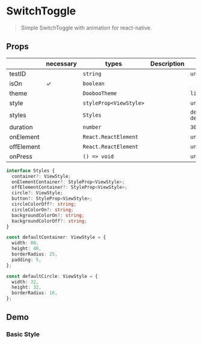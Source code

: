 
<Meta title="Components/SwitchToggle" />

# SwitchToggle

> Simple SwitchToggle with animation for react-native.<br/>

## Props

|                 | necessary | types                   | Description   | default               |
| --------------- | --------- | ----------------------- | ------------- | --------------------- |
| testID          |           | `string`                |               | `undefined`           |
| isOn            |     ✓     | `boolean`               |               |                       |
| theme           |           | `DoobooTheme`           |               | `light`               |
| style           |           | `styleProp<ViewStyle>`  |               | `undefined`           |
| styles          |           | `Styles`                |               | `defaultContainer, defaultCircle`               |
| duration        |           | `number`                |               | `300`                 |
| onElement       |           | `React.ReactElement`    |               | `undefined`           |
| offElement      |           | `React.ReactElement`    |               | `undefined`           |
| onPress         |           | `() => void`            |               | `undefined`           |


```typescript
interface Styles {
  container?: ViewStyle;
  onElementContainer?: StyleProp<ViewStyle>;
  offElementContainer?: StyleProp<ViewStyle>;
  circle?: ViewStyle;
  button?: StyleProp<ViewStyle>;
  circleColorOff?: string;
  circleColorOn?: string;
  backgroundColorOn?: string;
  backgroundColorOff?: string;
}

const defaultContainer: ViewStyle = {
  width: 80,
  height: 40,
  borderRadius: 25,
  padding: 5,
};

const defaultCircle: ViewStyle = {
  width: 32,
  height: 32,
  borderRadius: 16,
};
```

## Demo

### Basic Style
<Basic/>


